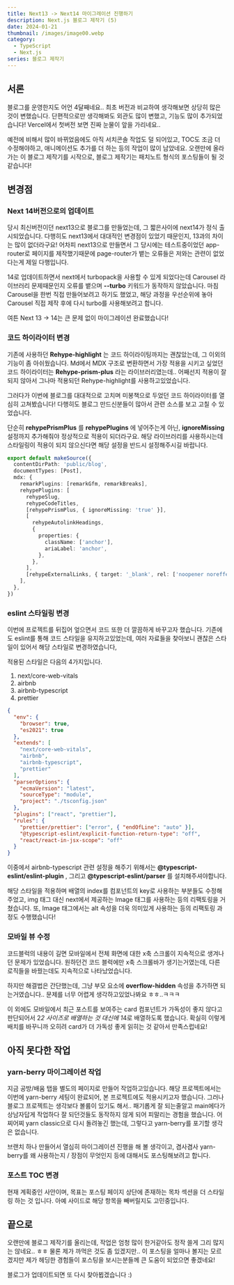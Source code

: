 ```yaml
---
title: Next13 -> Next14 마이그레이션 진행하기
description: Next.js 블로그 제작기 (5)
date: 2024-01-21
thumbnail: /images/image00.webp
category:
  - TypeScript
  - Next.js
series: 블로그 제작기
---
```


## 서론

블로그를 운영한지도 어언 4달째네요.. 최초 버전과 비교하여 생각해보면 상당히 많은 것이 변했습니다.
단편적으로만 생각해봐도 외관도 많이 변했고, 기능도 많이 추가되었습니다! Vercel에서 첫버전 보면 진짜 눈물이 앞을 가리네요..

예전에 비해서 많이 바뀌었음에도 아직 서치콘솔 작업도 덜 되어있고, TOC도 조금 더 수정해야하고, 애니메이션도 추가를 더 하는 등의 작업이 많이 남았네요.
오랜만에 올라가는 이 블로그 제작기를 시작으로, 블로그 제작기는 패치노트 형식의 포스팅들이 될 것 같습니다!

## 변경점

### Next 14버전으로의 업데이트

당시 최신버전이던 next13으로 블로그를 만들었는데, 그 짧은사이에 next14가 정식 출시되었습니다. 다행히도 next13에서 대대적인 변경점이 있었기 때문인지, 13과의 차이는 많이 없더라구요!
어차피 next13으로 만들면서 그 당시에는 테스트중이었던 app-router로 페이지를 제작했기때문에 page-router가 뱉는 오류들은 저와는 관련이 없었다는게 제일 다행입니다.

14로 업데이트하면서 next에서 turbopack을 사용할 수 있게 되었다는데 Carousel 라이브러리 문제때문인지 오류를 뱉으며 **--turbo** 키워드가 동작하지 않았습니다.
마침 Carousel을 한번 직접 만들어보려고 하기도 했었고, 해당 과정을 우선순위에 놓아 Carousel 직접 제작 후에 다시 turbo를 사용해보려고 합니다.

여튼 Next 13 -> 14는 큰 문제 없이 마이그레이션 완료했습니다!

### 코드 하이라이터 변경

기존에 사용하던 **Rehype-highlight** 는 코드 하이라이팅까지는 괜찮았는데, 그 이외의 기능이 좀 아쉬웠습니다.
Md에서 MDX 구조로 변환하면서 가장 적용을 시키고 싶었던 코드 하이라이터는 **Rehype-prism-plus** 라는 라이브러리였는데..
어째선지 적용이 잘 되지 않아서 그나마 적용되던 Rehype-highlight를 사용하고있었습니다.

그러다가 이번에 블로그를 대대적으로 고치며 미봉책으로 두었던 코드 하이라이터를 열심히 고쳐봤습니다!
다행히도 블로그 만드신분들이 많아서 관련 소스를 보고 고칠 수 있었습니다.

단순히 **rehypePrismPlus** 를 **rehypePlugins** 에 넣어주는게 아닌, **ignoreMissing** 설정까지 추가해줘야 정상적으로 적용이 되더라구요.
해당 라이브러리를 사용하시는데 스타일링이 적용이 되지 않으신다면 해당 설정을 반드시 설정해주시길 바랍니다.

```ts showLineNumbers {9}
export default makeSource({
  contentDirPath: 'public/blog',
  documentTypes: [Post],
  mdx: {
    remarkPlugins: [remarkGfm, remarkBreaks],
    rehypePlugins: [
      rehypeSlug,
      rehypeCodeTitles,
      [rehypePrismPlus, { ignoreMissing: 'true' }],
      [
        rehypeAutolinkHeadings,
        {
          properties: {
            className: ['anchor'],
            ariaLabel: 'anchor',
          },
        },
      ],
      [rehypeExternalLinks, { target: '_blank', rel: ['noopener noreffer'] }],
    ],
  },
})
```

### eslint 스타일링 변경

이번에 프로젝트를 뒤집어 엎으면서 코드 또한 더 깔끔하게 바꾸고자 했습니다.
기존에도 eslint를 통해 코드 스타일을 유지하고있었는데, 여러 자료들을 찾아보니 괜찮은 스타일이 있어서 해당 스타일로 변경하였습니다,

적용된 스타일은 다음의 4가지입니다.

1. next/core-web-vitals
2. airbnb
3. airbnb-typescript
4. prettier

```json
{
  "env": {
    "browser": true,
    "es2021": true
  },
  "extends": [
    "next/core-web-vitals",
    "airbnb",
    "airbnb-typescript",
    "prettier"
  ],
  "parserOptions": {
    "ecmaVersion": "latest",
    "sourceType": "module",
    "project": "./tsconfig.json"
  },
  "plugins": ["react", "prettier"],
  "rules": {
    "prettier/prettier": ["error", { "endOfLine": "auto" }],
    "@typescript-eslint/explicit-function-return-type": "off",
    "react/react-in-jsx-scope": "off"
  }
}
```

이중에서 airbnb-typescript 관련 설정을 해주기 위해서는 **@typescript-eslint/eslint-plugin** , 그리고 **@typescript-eslint/parser** 를 설치해주셔야합니다.

해당 스타일을 적용하며 배열의 index를 컴포넌트의 key로 사용하는 부분들도 수정해주었고, img 태그 대신 next에서 제공하는 Image 태그를 사용하는 등의 리팩토링을 거쳤습니다.
또, Image 태그에서는 alt 속성을 더욱 의미있게 사용하는 등의 리팩토링 과정도 수행했습니다!

### 모바일 뷰 수정

코드블럭의 내용이 길면 모바일에서 전체 화면에 대한 x축 스크롤이 지속적으로 생겨나던 문제가 있었습니다.
원하던건 코드 블럭에만 x축 스크롤바가 생기는거였는데, 다른 로직들을 바꿨는데도 지속적으로 나타났었습니다.

하지만 해결법은 간단했는데, 그냥 부모 요소에 **overflow-hidden** 속성을 추가하면 되는거였습니다..
문제를 너무 어렵게 생각하고있었나봐요 ㅎㅎ..ㅋㅋㅋ

이 외에도 모바일에서 최근 포스트를 보여주는 card 컴포넌트가 가독성이 좋지 않다고 판단되어서 2*2 사이즈로 배열하는 것 대신에 1*4로 배열하도록 했습니다.
확실히 이렇게 배치를 바꾸니까 오히려 card가 더 가독성 좋게 읽히는 것 같아서 만족스럽네요!

## 아직 못다한 작업

### yarn-berry 마이그레이션 작업

지금 공방/배움 탭을 별도의 페이지로 만들어 작업하고있습니다. 해당 프로젝트에서는 이번에 yarn-berry 세팅이 완료되어, 본 프로젝트에도 적용시키고자 했습니다.
그러나 블로그 프로젝트는 생각보다 볼륨이 있기도 해서.. 패기롭게 잘 되는줄알고 main에다가 상남자답게 작업하다 잘 되던것들도 동작하지 않게 되어 피말리는 경험을 했습니다.
어찌어찌 yarn classic으로 다시 돌려놓긴 했는데, 그렇다고 yarn-berry를 포기할 생각은 없습니다.

브랜치 하나 만들어서 열심히 마이그레이션 진행을 해 볼 생각이고, 겸사겸사 yarn-berry를 왜 사용하는지 / 장점이 무엇인지 등에 대해서도 포스팅해보려고 합니다.

### 포스트 TOC 변경

현재 계획중인 사안이며, 목표는 포스팅 페이지 상단에 존재하는 목차 섹션을 더 스타일링 하는 것 입니다. 아예 사이드로 해당 항목을 빼버릴지도 고민중입니다.

## 끝으로

오랜만에 블로그 제작기를 올리는데, 작업은 엄청 많이 한거같아도 정작 쓸게 그리 많지는 않네요.. ㅎㅎ 물론 제가 까먹은 것도 좀 있겠지만..
이 포스팅을 얼마나 볼지는 모르겠지만 제가 헤딩한 경험들이 포스팅을 보시는분들께 큰 도움이 되었으면 좋겠네요!

블로그가 업데이트되면 또 다시 찾아뵙겠습니다 :)
